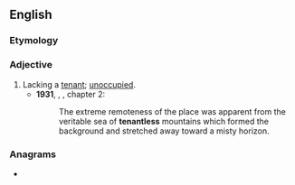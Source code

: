 ==English==

===Etymology===
{{suffix|en|tenant|less}}

===Adjective===
{{en-adj}}

# Lacking a [[tenant]]; [[unoccupied]].
#* '''1931''', {{w|H. P. Lovecraft}}, ''{{w|The Whisperer in Darkness}}'', chapter 2:
#*: The extreme remoteness of the place was apparent from the veritable sea of '''tenantless''' mountains which formed the background and stretched away toward a misty horizon.

===Anagrams===
* {{anagrams|en|a=aeelnnsstt|latentness}}